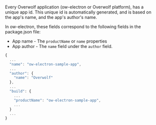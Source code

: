 Every Overwolf application (ow-electron or Overwolf platform), has a unique app id. This unique id is automatically generated, and is based on the app's name,
and the app's author's name.

In ow-electron, these fields correspond to the following fields in the package.json file:
- App name - The `productName` or `name` properties
- App author - The `name` field under the `author` field.

```js title="Partial package.json with the relevant fields"
{
  ...
  "name": "ow-electron-sample-app",
  ...
  "author": {
    "name": "Overwolf"
  },
  ...
  "build": {
    ...
    "productName": "ow-electron-sample-app",
    ...
  }
  ...
}
```